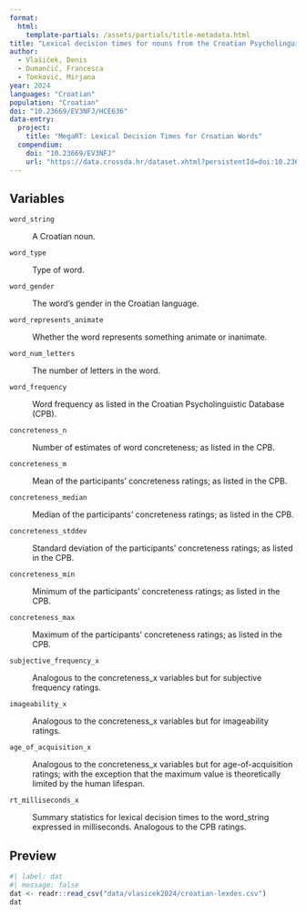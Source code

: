 ```yaml
---
format: 
  html:
    template-partials: /assets/partials/title-metadata.html
title: "Lexical decision times for nouns from the Croatian Psycholinguistic Database"
author: 
  - Vlašiček, Denis
  - Dumančić, Francesca
  - Tonković, Mirjana
year: 2024
languages: "Croatian"
population: "Croatian"
doi: "10.23669/EV3NFJ/HCE636"
data-entry:
  project:
    title: "MegaRT: Lexical Decision Times for Croatian Words"
  compendium:
    doi: "10.23669/EV3NFJ"
    url: "https://data.crossda.hr/dataset.xhtml?persistentId=doi:10.23669/EV3NFJ&version=2.0"
---
```


## Variables

`word_string`

:   A Croatian noun.

`word_type`

:   Type of word.

`word_gender`

:   The word’s gender in the Croatian language.

`word_represents_animate`

:   Whether the word represents something animate or inanimate.

`word_num_letters`

:   The number of letters in the word.

`word_frequency`

:   Word frequency as listed in the Croatian Psycholinguistic Database (CPB).

`concreteness_n`

:   Number of estimates of word concreteness; as listed in the CPB.

`concreteness_m`

:   Mean of the participants’ concreteness ratings; as listed in the CPB.

`concreteness_median`

:   Median of the participants’ concreteness ratings; as listed in the CPB.

`concreteness_stddev`

:   Standard deviation of the participants’ concreteness ratings; as listed in the CPB.

`concreteness_min`

:   Minimum of the participants’ concreteness ratings; as listed in the CPB.

`concreteness_max`

:   Maximum of the participants’ concreteness ratings; as listed in the CPB.

`subjective_frequency_x`

:   Analogous to the concreteness_x variables but for subjective frequency ratings.

`imageability_x`

:   Analogous to the concreteness_x variables but for imageability ratings.

`age_of_acquisition_x`

:   Analogous to the concreteness_x variables but for age-of-acquisition ratings; with the exception that the maximum value is theoretically limited by the human lifespan.

`rt_milliseconds_x`

:   Summary statistics for lexical decision times to the word_string expressed in milliseconds. Analogous to the CPB ratings.

## Preview

```r
#| label: dat
#| message: false
dat <- readr::read_csv("data/vlasicek2024/croatian-lexdes.csv")
dat
```
